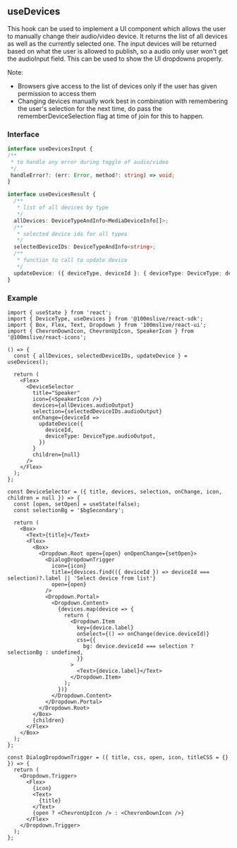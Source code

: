 ## useDevices

This hook can be used to implement a UI component which allows the user to manually change their
audio/video device. It returns the list of all devices as well as the currently selected one. The input
devices will be returned based on what the user is allowed to publish, so a audio only user won't get
the audioInput field. This can be used to show the UI dropdowns properly.

Note:
- Browsers give access to the list of devices only if the user has given permission to access them
- Changing devices manually work best in combination with remembering the user's selection for the next time, do
  pass the rememberDeviceSelection flag at time of join for this to happen.


### Interface

```ts
interface useDevicesInput {
/**
 * to handle any error during toggle of audio/video
 */
 handleError?: (err: Error, method?: string) => void;
}
```

````ts
interface useDevicesResult {
  /**
   * list of all devices by type
   */
  allDevices: DeviceTypeAndInfo<MediaDeviceInfo[]>;
  /**
   * selected device ids for all types
   */
  selectedDeviceIDs: DeviceTypeAndInfo<string>;
  /**
   * function to call to update device
   */
  updateDevice: ({ deviceType, deviceId }: { deviceType: DeviceType; deviceId: string }) => Promise<void>;
}
````

### Example

<Story id="hooks-usedevices--use-devices" />

```tsx
import { useState } from 'react';
import { DeviceType, useDevices } from '@100mslive/react-sdk';
import { Box, Flex, Text, Dropdown } from '100mslive/react-ui';
import { ChevronDownIcon, ChevronUpIcon, SpeakerIcon } from '@100mslive/react-icons';

() => {
  const { allDevices, selectedDeviceIDs, updateDevice } = useDevices();

  return (
    <Flex>
      <DeviceSelector
        title="Speaker"
        icon={<SpeakerIcon />}
        devices={allDevices.audioOutput}
        selection={selectedDeviceIDs.audioOutput}
        onChange={deviceId =>
          updateDevice({
            deviceId,
            deviceType: DeviceType.audioOutput,
          })
        }
        children={null}
      />
    </Flex>
  );
};

const DeviceSelector = ({ title, devices, selection, onChange, icon, children = null }) => {
  const [open, setOpen] = useState(false);
  const selectionBg = '$bgSecondary';

  return (
    <Box>
      <Text>{title}</Text>
      <Flex>
        <Box>
          <Dropdown.Root open={open} onOpenChange={setOpen}>
            <DialogDropdownTrigger
              icon={icon}
              title={devices.find(({ deviceId }) => deviceId === selection)?.label || 'Select device from list'}
              open={open}
            />
            <Dropdown.Portal>
              <Dropdown.Content>
                {devices.map(device => {
                  return (
                    <Dropdown.Item
                      key={device.label}
                      onSelect={() => onChange(device.deviceId)}
                      css={{
                        bg: device.deviceId === selection ? selectionBg : undefined,
                      }}
                    >
                      <Text>{device.label}</Text>
                    </Dropdown.Item>
                  );
                })}
              </Dropdown.Content>
            </Dropdown.Portal>
          </Dropdown.Root>
        </Box>
        {children}
      </Flex>
    </Box>
  );
};

const DialogDropdownTrigger = ({ title, css, open, icon, titleCSS = {} }) => {
  return (
    <Dropdown.Trigger>
      <Flex>
        {icon}
        <Text>
          {title}
        </Text>
        {open ? <ChevronUpIcon /> : <ChevronDownIcon />}
      </Flex>
    </Dropdown.Trigger>
  );
};
```
